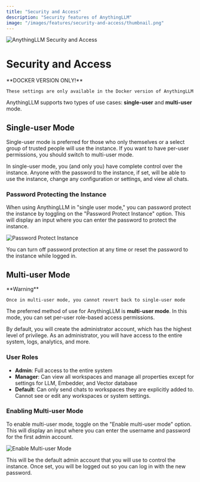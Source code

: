 ```yaml
---
title: "Security and Access"
description: "Security features of AnythingLLM"
image: "/images/features/security-and-access/thumbnail.png"
---
```



<Image
  src="/images/features/security-and-access/thumbnail.png" 
  height={1080} 
  width={1920} 
  quality={100}
  alt="AnythingLLM Security and Access"
/>

# Security and Access

<Callout type="info" emoji="️💡">
  **DOCKER VERSION ONLY!**

    These settings are only available in the Docker version of AnythingLLM
</Callout>

AnythingLLM supports two types of use cases: **single-user** and **multi-user** mode.


## Single-user Mode

Single-user mode is preferred for those who only themselves or a select group of trusted people will use the instance. If you want to have per-user permissions, you should switch to multi-user mode.

In single-user mode, you (and only you) have complete control over the instance. Anyone with the password to the instance, if set, will be able to use the instance, change any configuration or settings, and view all chats.


### Password Protecting the Instance

When using AnythingLLM in "single user mode," you can password protect the instance by toggling on the "Password Protect Instance" option. This will display an input where you can enter the password to protect the instance.

<Image
  src="/images/features/security-and-access/password-protection.png" 
  height={1080} 
  width={1920} 
  quality={100}
  alt="Password Protect Instance"
/>

You can turn off password protection at any time or reset the password to the instance while logged in.


## Multi-user Mode

<Callout type="warning" emoji="️⚠️">
  **Warning**

    Once in multi-user mode, you cannot revert back to single-user mode
</Callout>

The preferred method of use for AnythingLLM is **multi-user mode**. In this mode, you can set per-user role-based access permissions.

By default, you will create the administrator account, which has the highest level of privilege. As an administrator, you will have access to the entire system, logs, analytics, and more.


### User Roles

- **Admin**: Full access to the entire system
- **Manager**: Can view all workspaces and manage all properties except for settings for LLM, Embedder, and Vector database
- **Default**: Can only send chats to workspaces they are explicitly added to. Cannot see or edit any workspaces or system settings.


### Enabling Multi-user Mode

To enable multi-user mode, toggle on the "Enable multi-user mode" option. This will display an input where you can enter the username and password for the first admin account.

<Image
  src="/images/features/security-and-access/multi-user-mode.png" 
  height={1080} 
  width={1920} 
  quality={100}
  alt="Enable Multi-user Mode"
/>

This will be the default admin account that you will use to control the instance. Once set, you will be logged out so you can log in with the new password.
